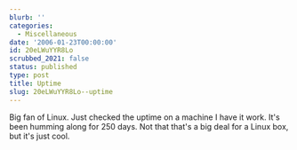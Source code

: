 ```yaml
---
blurb: ''
categories:
  - Miscellaneous
date: '2006-01-23T00:00:00'
id: 20eLWuYYR8Lo
scrubbed_2021: false
status: published
type: post
title: Uptime
slug: 20eLWuYYR8Lo--uptime
---
```


Big fan of Linux. Just checked the uptime on a machine I have it
work. It's been humming along for 250 days. Not that that's a big
deal for a Linux box, but it's just cool.
